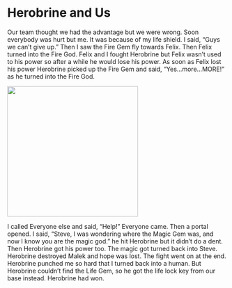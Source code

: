 # Herobrine and Us

Our team thought we had the advantage but we were wrong. Soon everybody was hurt but me. It was because of my life shield. I said, “Guys we can't give up.” Then I saw the Fire Gem fly   towards Felix. Then Felix turned into the Fire God. Felix and I fought Herobrine but Felix wasn't used to his power so after a while he would lose his power. As soon as Felix lost his power Herobrine picked up the Fire Gem and said, “Yes...more...MORE!”  as he turned into the Fire God.

![](img/15-orangeguy.jpg){width=300px}

I called Everyone else and said, “Help!” Everyone came. Then a portal opened. I said, “Steve, I was wondering where the Magic Gem was, and now I know you are the magic god.” he hit Herobrine but it didn't do a dent. Then Herobrine got his power too. The magic got turned back into Steve. Herobrine destroyed Malek and hope was lost. The fight went on at the end. Herobrine punched me so hard that I turned back into a human. But Herobrine couldn't find the Life Gem, so he got the life lock key from our base instead. 
Herobrine had won. 
